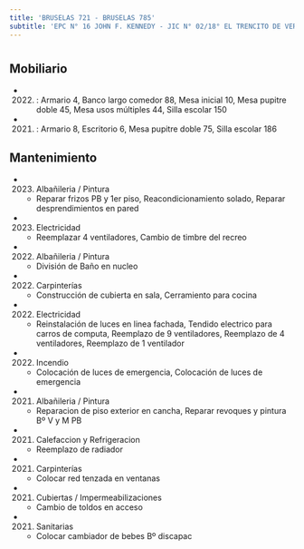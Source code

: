 ```yaml
---
title: 'BRUSELAS 721 - BRUSELAS 785'
subtitle: 'EPC N° 16 JOHN F. KENNEDY - JIC N° 02/18° EL TRENCITO DE VERSALLES - CECIE N° 18 - EPC N° 25 ESTADOS UNIDOS DE AMERICA'
---
```


#


## Mobiliario

*  (2022) : Armario 4, Banco largo comedor 88, Mesa inicial 10, Mesa pupitre doble 45, Mesa usos múltiples 44, Silla escolar 150 

*  (2021) : Armario 8, Escritorio 6, Mesa pupitre doble 75, Silla escolar 186 





## Mantenimiento

*  (2023) Albañileria / Pintura 
    + Reparar frizos PB y 1er piso, Reacondicionamiento solado, Reparar desprendimientos en pared

*  (2023) Electricidad 
    + Reemplazar 4 ventiladores, Cambio de timbre del recreo

*  (2022) Albañileria / Pintura 
    + División de Baño en nucleo

*  (2022) Carpinterías 
    + Construcción de cubierta en sala, Cerramiento para cocina

*  (2022) Electricidad 
    + Reinstalación de luces en linea fachada, Tendido electrico para carros de computa, Reemplazo de 9 ventiladores, Reemplazo de 4 ventiladores, Reemplazo de 1 ventilador

*  (2022) Incendio 
    + Colocación de luces de emergencia, Colocación de luces de emergencia

*  (2021) Albañileria / Pintura 
    + Reparacion de piso exterior en cancha, Reparar revoques y pintura Bº V y M PB

*  (2021) Calefaccion y Refrigeracion 
    + Reemplazo de radiador

*  (2021) Carpinterías 
    + Colocar red tenzada en ventanas

*  (2021) Cubiertas / Impermeabilizaciones 
    + Cambio de toldos en acceso

*  (2021) Sanitarias 
    + Colocar cambiador de bebes Bº discapac



